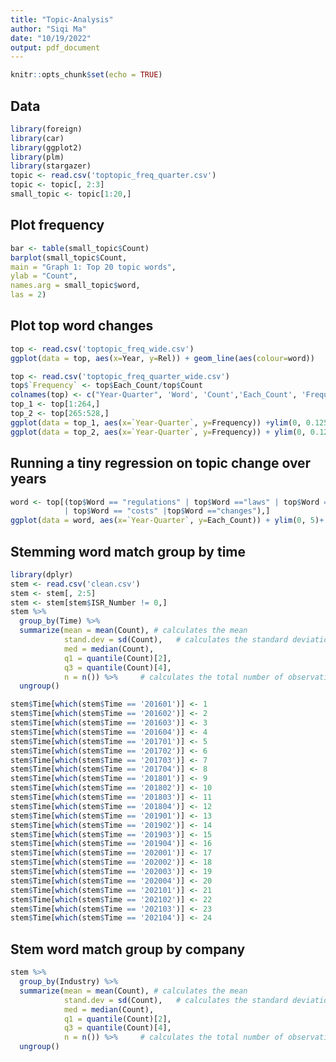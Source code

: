 ```yaml
---
title: "Topic-Analysis"
author: "Siqi Ma"
date: "10/19/2022"
output: pdf_document
---
```


```r
knitr::opts_chunk$set(echo = TRUE)
```

## Data
```r
library(foreign)
library(car)
library(ggplot2)
library(plm)
library(stargazer)
topic <- read.csv('toptopic_freq_quarter.csv')
topic <- topic[, 2:3]
small_topic <- topic[1:20,]
```

## Plot frequency

```r
bar <- table(small_topic$Count)
barplot(small_topic$Count,
main = "Graph 1: Top 20 topic words",
ylab = "Count",
names.arg = small_topic$word,
las = 2)
```

## Plot top word changes

```r
top <- read.csv('toptopic_freq_wide.csv')
ggplot(data = top, aes(x=Year, y=Rel)) + geom_line(aes(colour=word))
```
```r
top <- read.csv('toptopic_freq_quarter_wide.csv')
top$`Frequency` <- top$Each_Count/top$Count
colnames(top) <- c("Year-Quarter", 'Word', 'Count','Each_Count', 'Frequency')
top_1 <- top[1:264,]
top_2 <- top[265:528,]
ggplot(data = top_1, aes(x=`Year-Quarter`, y=Frequency)) +ylim(0, 0.125)+ geom_line(aes(colour=Word))
ggplot(data = top_2, aes(x=`Year-Quarter`, y=Frequency)) + ylim(0, 0.125)+ geom_line(aes(colour=Word))
```



## Running a tiny regression on topic change over years
```r
word <- top[(top$Word == "regulations" | top$Word =="laws" | top$Word =="energy"
            | top$Word == "costs" |top$Word =="changes"),]
ggplot(data = word, aes(x=`Year-Quarter`, y=Each_Count)) + ylim(0, 5)+ labs(title = "Graph 2: Topic Word Counts", x = "Number of Quarter Since 2016", y = "Count of Topic Words") + geom_line(aes(colour=Word))
```


## Stemming word match group by time
```r
library(dplyr)
stem <- read.csv('clean.csv')
stem <- stem[, 2:5]
stem <- stem[stem$ISR_Number != 0,]
stem %>% 
  group_by(Time) %>% 
  summarize(mean = mean(Count), # calculates the mean
            stand.dev = sd(Count),   # calculates the standard deviation
            med = median(Count),
            q1 = quantile(Count)[2],
            q3 = quantile(Count)[4],
            n = n()) %>%     # calculates the total number of observations
  ungroup()

stem$Time[which(stem$Time == '201601')] <- 1
stem$Time[which(stem$Time == '201602')] <- 2
stem$Time[which(stem$Time == '201603')] <- 3
stem$Time[which(stem$Time == '201604')] <- 4
stem$Time[which(stem$Time == '201701')] <- 5
stem$Time[which(stem$Time == '201702')] <- 6
stem$Time[which(stem$Time == '201703')] <- 7
stem$Time[which(stem$Time == '201704')] <- 8
stem$Time[which(stem$Time == '201801')] <- 9
stem$Time[which(stem$Time == '201802')] <- 10
stem$Time[which(stem$Time == '201803')] <- 11
stem$Time[which(stem$Time == '201804')] <- 12
stem$Time[which(stem$Time == '201901')] <- 13
stem$Time[which(stem$Time == '201902')] <- 14
stem$Time[which(stem$Time == '201903')] <- 15
stem$Time[which(stem$Time == '201904')] <- 16
stem$Time[which(stem$Time == '202001')] <- 17
stem$Time[which(stem$Time == '202002')] <- 18
stem$Time[which(stem$Time == '202003')] <- 19
stem$Time[which(stem$Time == '202004')] <- 20
stem$Time[which(stem$Time == '202101')] <- 21
stem$Time[which(stem$Time == '202102')] <- 22
stem$Time[which(stem$Time == '202103')] <- 23
stem$Time[which(stem$Time == '202104')] <- 24

```

## Stem word match group by company

```r
stem %>% 
  group_by(Industry) %>% 
  summarize(mean = mean(Count), # calculates the mean
            stand.dev = sd(Count),   # calculates the standard deviation
            med = median(Count),
            q1 = quantile(Count)[2],
            q3 = quantile(Count)[4],
            n = n()) %>%     # calculates the total number of observations
  ungroup()
```

